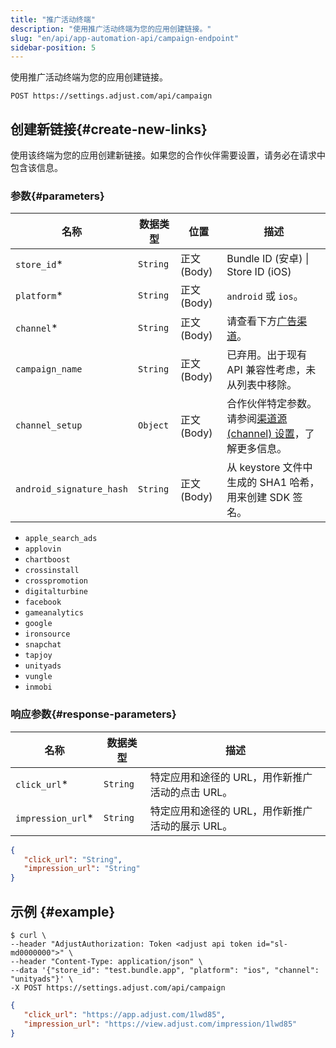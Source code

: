 ```yaml
---
title: "推广活动终端"
description: "使用推广活动终端为您的应用创建链接。"
slug: "en/api/app-automation-api/campaign-endpoint"
sidebar-position: 5
---
```

使用推广活动终端为您的应用创建链接。
<codeblock title="终端" highlight="/campaign"> 

```http
POST https://settings.adjust.com/api/campaign
```

</CodeBlock> 

创建新链接\{\#create\-new\-links\}
----------------------------------

使用该终端为您的应用创建新链接。如果您的合作伙伴需要设置，请务必在请求中包含该信息。

### 参数\{\#parameters\}

|            名称            |   数据类型   |      位置       |                                          描述                                          |
|--------------------------|----------|---------------|--------------------------------------------------------------------------------------|
| `store_id`\*            | `String` | 正文 \(Body\) | Bundle ID \(安卓\) \| Store ID \(iOS\)                                             |
| `platform`\*            | `String` | 正文 \(Body\) | `android` 或 `ios`。                                                                   |
| `channel`\*             | `String` | 正文 \(Body\) | 请查看下方[广告渠道](#ad-networks)。                                                           |
| `campaign_name`          | `String` | 正文 \(Body\) | 已弃用。出于现有 API 兼容性考虑，未从列表中移除。                                                          |
| `channel_setup`          | `Object` | 正文 \(Body\) | 合作伙伴特定参数。请参阅[渠道源 \(channel\) 设置](/en/api/app-automation-api/channel-setup)，了解更多信息。 |
| `android_signature_hash` | `String` | 正文 \(Body\) | 从 keystore 文件中生成的 SHA1 哈希，用来创建 SDK 签名。                                               |

<accordion title="广告渠道"> 

* `apple_search_ads`
* `applovin`
* `chartboost`
* `crossinstall`
* `crosspromotion`
* `digitalturbine`
* `facebook`
* `gameanalytics`
* `google`
* `ironsource`
* `snapchat`
* `tapjoy`
* `unityads`
* `vungle`
* `inmobi`

</Accordion> 

### 响应参数\{\#response\-parameters\}

|         名称          |   数据类型   |              描述              |
|---------------------|----------|------------------------------|
| `click_url`\*      | `String` | 特定应用和途径的 URL，用作新推广活动的点击 URL。 |
| `impression_url`\* | `String` | 特定应用和途径的 URL，用作新推广活动的展示 URL。 |

<codeblock title="响应格式"> 

```json
{
   "click_url": "String",
   "impression_url": "String"
}
```

</CodeBlock> 

示例 \{\#example\}
-------------------

<codeblock title="cURL" highlight="store_id, platform, channel"> 

```console
$ curl \
--header "AdjustAuthorization: Token <adjust api token id="sl-md0000000">" \
--header "Content-Type: application/json" \
--data '{"store_id": "test.bundle.app", "platform": "ios", "channel": "unityads"}' \
-X POST https://settings.adjust.com/api/campaign
```

</CodeBlock> <codeblock title="成功响应"> 

```json
{
   "click_url": "https://app.adjust.com/1lwd85",
   "impression_url": "https://view.adjust.com/impression/1lwd85"
}
```

</CodeBlock>

